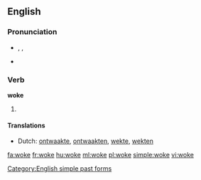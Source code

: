 ==English==

===Pronunciation===
* {{enPR|wōk}}, {{IPA|/wəʊk/}}, {{SAMPA|/w@Uk/}}
* {{audio|En-us-woke.ogg|Audio (US)}}
*: {{rhymes|əʊk}}

===Verb===
'''woke'''

# {{past of|[[wake]]}}

====Translations====
* Dutch: [[ontwaakte]], [[ontwaakten]], [[wekte]], [[wekten]]


[[Category:English simple past forms]]

[[fa:woke]]
[[fr:woke]]
[[hu:woke]]
[[ml:woke]]
[[pl:woke]]
[[simple:woke]]
[[vi:woke]]